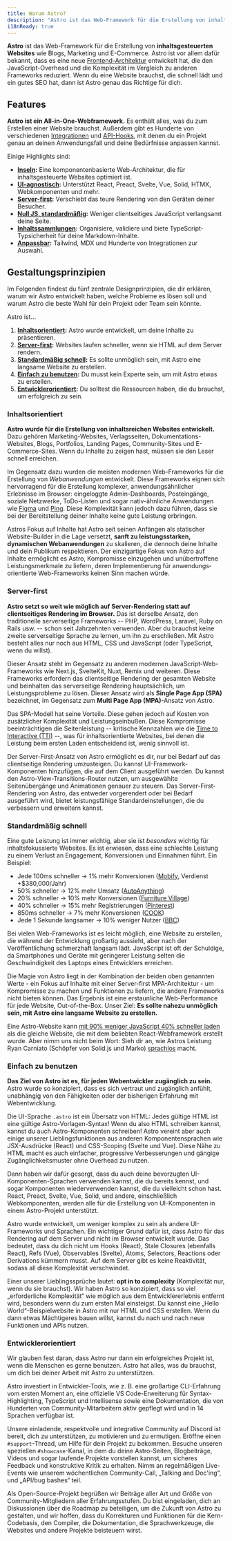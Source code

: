 ```yaml
---
title: Warum Astro?
description: "Astro ist das Web-Framework für die Erstellung von inhaltsorientierten Websites wie Blogs, Marketing und E-Commerce. Erfahre, warum Astro eine gute Wahl für deine nächste Website sein könnte."
i18nReady: true
---
```


**Astro** ist das Web-Framework für die Erstellung von **inhaltsgesteuerten Websites** wie Blogs, Marketing und E-Commerce. Astro ist vor allem dafür bekannt, dass es eine neue [Frontend-Architektur](/de/concepts/islands/) entwickelt hat, die den JavaScript-Overhead und die Komplexität im Vergleich zu anderen Frameworks reduziert. Wenn du eine Website brauchst, die schnell lädt und ein gutes SEO hat, dann ist Astro genau das Richtige für dich.

## Features

**Astro ist ein All-in-One-Webframework.** Es enthält alles, was du zum Erstellen einer Website brauchst. Außerdem gibt es Hunderte von verschiedenen [Integrationen](https://astro.build/integrations/) und [API-Hooks](/de/reference/integrations-reference/), mit denen du ein Projekt genau an deinen Anwendungsfall und deine Bedürfnisse anpassen kannst. 

Einige Highlights sind:

- **[Inseln](/de/concepts/islands/):** Eine komponentenbasierte Web-Architektur, die für inhaltsgesteuerte Websites optimiert ist.
- **[UI-agnostisch](/de/guides/framework-components/):** Unterstützt React, Preact, Svelte, Vue, Solid, HTMX, Webkomponenten und mehr.
- **[Server-first](/de/guides/on-demand-rendering/):** Verschiebt das teure Rendering von den Geräten deiner Besucher.
- **[Null JS, standardmäßig](/de/basics/astro-components/):** Weniger clientseitiges JavaScript verlangsamt deine Seite.
- **[Inhaltssammlungen](/de/guides/content-collections/):** Organisiere, validiere und biete TypeScript-Typsicherheit für deine Markdown-Inhalte.
- **[Anpassbar](/de/guides/integrations-guide/):** Tailwind, MDX und Hunderte von Integrationen zur Auswahl.


## Gestaltungsprinzipien

Im Folgenden findest du fünf zentrale Designprinzipien, die dir erklären, warum wir Astro entwickelt haben, welche Probleme es lösen soll und warum Astro die beste Wahl für dein Projekt oder Team sein könnte.

Astro ist...

1. **[Inhaltsorientiert](#inhaltsorientiert):** Astro wurde entwickelt, um deine Inhalte zu präsentieren.
2. **[Server-first](#server-first):** Websites laufen schneller, wenn sie HTML auf dem Server rendern.
3. **[Standardmäßig schnell](#standardmäßig-schnell):** Es sollte unmöglich sein, mit Astro eine langsame Website zu erstellen.
4. **[Einfach zu benutzen](#einfach-zu-benutzen):** Du musst kein Experte sein, um mit Astro etwas zu erstellen.
5. **[Entwicklerorientiert](#entwicklerorientiert):** Du solltest die Ressourcen haben, die du brauchst, um erfolgreich zu sein.

### Inhaltsorientiert

**Astro wurde für die Erstellung von inhaltsreichen Websites entwickelt.** Dazu gehören Marketing-Websites, Verlagsseiten, Dokumentations-Websites, Blogs, Portfolios, Landing Pages, Community-Sites und E-Commerce-Sites. Wenn du Inhalte zu zeigen hast, müssen sie den Leser schnell erreichen.

Im Gegensatz dazu wurden die meisten modernen Web-Frameworks für die Erstellung von *Webanwendungen* entwickelt. Diese Frameworks eignen sich hervorragend für die Erstellung komplexer, anwendungsähnlicher Erlebnisse im Browser: eingeloggte Admin-Dashboards, Posteingänge, soziale Netzwerke, ToDo-Listen und sogar nativ-ähnliche Anwendungen wie [Figma](https://figma.com/) und [Ping](https://ping.gg/). Diese Komplexität kann jedoch dazu führen, dass sie bei der Bereitstellung deiner Inhalte keine gute Leistung erbringen.

Astros Fokus auf Inhalte hat Astro seit seinen Anfängen als statischer Website-Builder in die Lage versetzt, **sanft zu leistungsstarken, dynamischen Webanwendungen** zu skalieren, die dennoch deine Inhalte und dein Publikum respektieren. Der einzigartige Fokus von Astro auf Inhalte ermöglicht es Astro, Kompromisse einzugehen und unübertroffene Leistungsmerkmale zu liefern, deren Implementierung für anwendungs&shy;orientierte Web-Frameworks keinen Sinn machen würde.

### Server-first

**Astro setzt so weit wie möglich auf Server-Rendering statt auf clientseitiges Rendering im Browser.** Das ist derselbe Ansatz, den traditionelle serverseitige Frameworks -- PHP, WordPress, Laravel, Ruby on Rails usw. -- schon seit Jahrzehnten verwenden. Aber du brauchst keine zweite serverseitige Sprache zu lernen, um ihn zu erschließen. Mit Astro besteht alles nur noch aus HTML, CSS und JavaScript (oder TypeScript, wenn du willst).

Dieser Ansatz steht im Gegensatz zu anderen modernen JavaScript-Web-Frameworks wie Next.js, SvelteKit, Nuxt, Remix und weiteren. Diese Frameworks erfordern das clientseitige Rendering der gesamten Website und beinhalten das serverseitige Rendering hauptsächlich, um Leistungsprobleme zu lösen. Dieser Ansatz wird als **Single Page App (SPA)** bezeichnet, im Gegensatz zum **Multi Page App (MPA)**-Ansatz von Astro.

Das SPA-Modell hat seine Vorteile. Diese gehen jedoch auf Kosten von zusätzlicher Komplexität und Leistungseinbußen. Diese Kompromisse beeinträchtigen die Seitenleistung -- kritische Kennzahlen wie die [Time to Interactive (TTI)](https://web.dev/interactive/) --, was für inhaltsorientierte Websites, bei denen die Leistung beim ersten Laden entscheidend ist, wenig sinnvoll ist.

Der Server-First-Ansatz von Astro ermöglicht es dir, nur bei Bedarf auf das clientseitige Rendering umzusteigen. Du kannst UI-Framework-Komponenten hinzufügen, die auf dem Client ausgeführt werden. Du kannst den Astro-View-Transitions-Router nutzen, um ausgewählte Seitenübergänge und Animationen genauer zu steuern. Das Server-First-Rendering von Astro, das entweder vorgerendert oder bei Bedarf ausgeführt wird, bietet leistungsfähige Standard&shy;einstellungen, die du verbessern und erweitern kannst.

### Standardmäßig schnell

Eine gute Leistung ist immer wichtig, aber sie ist *besonders* wichtig für inhaltsfokussierte Websites. Es ist erwiesen, dass eine schlechte Leistung zu einem Verlust an Engagement, Konversionen und Einnahmen führt. Ein Beispiel:

- Jede 100ms schneller → 1% mehr Konversionen ([Mobify](https://web.dev/why-speed-matters/), Verdienst +$380,000/Jahr)
- 50% schneller → 12% mehr Umsatz ([AutoAnything](https://www.digitalcommerce360.com/2010/08/19/web-accelerator-revs-conversion-and-sales-autoanything/))
- 20% schneller → 10% mehr Konversionen ([Furniture Village](https://www.thinkwithgoogle.com/intl/en-gb/marketing-strategies/app-and-mobile/furniture-village-and-greenlight-slash-page-load-times-boosting-user-experience/))
- 40% schneller → 15% mehr Registrierungen ([Pinterest](https://medium.com/pinterest-engineering/driving-user-growth-with-performance-improvements-cfc50dafadd7))
- 850ms schneller → 7% mehr Konversionen ([COOK](https://web.dev/why-speed-matters/))
- Jede 1 Sekunde langsamer → 10% weniger Nutzer ([BBC](https://www.creativebloq.com/features/how-the-bbc-builds-websites-that-scale))

Bei vielen Web-Frameworks ist es leicht möglich, eine Website zu erstellen, die während der Entwicklung großartig aussieht, aber nach der Veröffentlichung schmerzhaft langsam lädt. JavaScript ist oft der Schuldige, da Smartphones und Geräte mit geringerer Leistung selten die Geschwindigkeit des Laptops eines Entwicklers erreichen.

Die Magie von Astro liegt in der Kombination der beiden oben genannten Werte - ein Fokus auf Inhalte mit einer Server-first MPA-Architektur - um Kompromisse zu machen und Funktionen zu liefern, die andere Frameworks nicht bieten können. Das Ergebnis ist eine erstaunliche Web-Performance für jede Website, Out-of-the-Box. Unser Ziel: **Es sollte nahezu unmöglich sein, mit Astro eine langsame Website zu erstellen.**

Eine Astro-Website kann [mit 90% weniger JavaScript 40% schneller laden](https://twitter.com/t3dotgg/status/1437195415439360003) als die gleiche Website, die mit dem beliebten React-Webframework erstellt wurde. Aber nimm uns nicht beim Wort: Sieh dir an, wie Astros Leistung Ryan Carniato (Schöpfer von Solid.js und Marko) [sprachlos](https://youtu.be/2ZEMb_H-LYE?t=8163) macht.


### Einfach zu benutzen

**Das Ziel von Astro ist es, für jeden Webentwickler zugänglich zu sein.** Astro wurde so konzipiert, dass es sich vertraut und zugänglich anfühlt, unabhängig von den Fähigkeiten oder der bisherigen Erfahrung mit Webentwicklung.

Die UI-Sprache `.astro` ist ein Übersatz von HTML: Jedes gültige HTML ist eine gültige Astro-Vorlagen-Syntax! Wenn du also HTML schreiben kannst, kannst du auch Astro-Komponenten schreiben! Astro vereint aber auch einige unserer Lieblingsfunktionen aus anderen Komponentensprachen wie JSX-Ausdrücke (React) und CSS-Scoping (Svelte und Vue). Diese Nähe zu HTML macht es auch einfacher, progressive Verbesserungen und gängige Zugänglichkeitsmuster ohne Overhead zu nutzen.

Dann haben wir dafür gesorgt, dass du auch deine bevorzugten UI-Komponenten-Sprachen verwenden kannst, die du bereits kennst, und sogar Komponenten wiederverwenden kannst, die du vielleicht schon hast. React, Preact, Svelte, Vue, Solid, und andere, einschließlich Webkomponenten, werden alle für die Erstellung von UI-Komponenten in einem Astro-Projekt unterstützt.

Astro wurde entwickelt, um weniger komplex zu sein als andere UI-Frameworks und Sprachen. Ein wichtiger Grund dafür ist, dass Astro für das Rendering auf dem Server und nicht im Browser entwickelt wurde. Das bedeutet, dass du dich nicht um Hooks (React), Stale Closures (ebenfalls React), Refs (Vue), Observables (Svelte), Atoms, Selectors, Reactions oder Derivations kümmern musst. Auf dem Server gibt es keine Reaktivität, sodass all diese Komplexität verschwindet.

Einer unserer Lieblingssprüche lautet: **opt in to complexity** (Komplexität nur, wenn du sie brauchst). Wir haben Astro so konzipiert, dass so viel „erforderliche Komplexität“ wie möglich aus dem Entwicklererlebnis entfernt wird, besonders wenn du zum ersten Mal einsteigst. Du kannst eine „Hello World“-Beispielwebsite in Astro mit nur HTML und CSS erstellen. Wenn du dann etwas Mächtigeres bauen willst, kannst du nach und nach neue Funktionen und APIs nutzen.

### Entwicklerorientiert

Wir glauben fest daran, dass Astro nur dann ein erfolgreiches Projekt ist, wenn die Menschen es gerne benutzen. Astro hat alles, was du brauchst, um dich bei deiner Arbeit mit Astro zu unterstützen.

Astro investiert in Entwickler-Tools, wie z. B. eine großartige CLI-Erfahrung vom ersten Moment an, eine offizielle VS Code-Erweiterung für Syntax-Highlighting, TypeScript und Intellisense sowie eine Dokumentation, die von Hunderten von Community-Mitarbeitern aktiv gepflegt wird und in 14 Sprachen verfügbar ist.

Unsere einladende, respektvolle und integrative Community auf Discord ist bereit, dich zu unterstützen, zu motivieren und zu ermutigen. Eröffne einen `#support`-Thread, um Hilfe für dein Projekt zu bekommen. Besuche unseren speziellen `#showcase`-Kanal, in dem du deine Astro-Seiten, Blogbeiträge, Videos und sogar laufende Projekte vorstellen kannst, um sicheres Feedback und konstruktive Kritik zu erhalten. Nimm an regelmäßigen Live-Events wie unserem wöchentlichen Community-Call, „Talking and Doc'ing“, und „API/bug bashes“ teil.

Als Open-Source-Projekt begrüßen wir Beiträge aller Art und Größe von Community-Mitgliedern aller Erfahrungsstufen. Du bist eingeladen, dich an Diskussionen über die Roadmap zu beteiligen, um die Zukunft von Astro zu gestalten, und wir hoffen, dass du Korrekturen und Funktionen für die Kern-Codebasis, den Compiler, die Dokumentation, die Sprachwerkzeuge, die Websites und andere Projekte beisteuern wirst.

